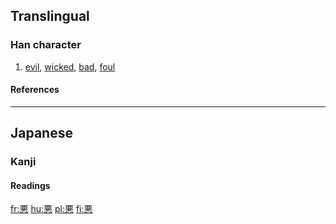 {{see|惡}}<!-- may be replaced by zh-forms -->

==Translingual==
===Han character===
{{Han char|rn=61|rad=心|as=07|sn=11|four=|canj=一一心 (MMP), X一一心 (XMMP)}}
# [[evil]], [[wicked]], [[bad]], [[foul]]
====References====
{{Han ref|kx=0388.341|dkj=10717|dj=0721.260|hdz=42300.020|uh=60AA|ud=24746}}
----
==Japanese==
===Kanji===
{{ja-kanji|grade=3|rs=心07}}
====Readings====
{{ja-readings|on=[[あく]] (aku)|kun=[[わるい]] (warui), [[にくむ]] (nikumu), [[いずくんぞ]] (izukunzo)}}

[[fr:悪]]
[[hu:悪]]
[[pl:悪]]
[[fi:悪]]